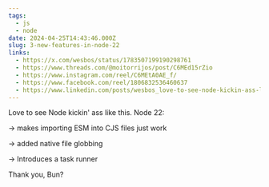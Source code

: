 ```yaml
---
tags:
  - js
  - node
date: 2024-04-25T14:43:46.000Z
slug: 3-new-features-in-node-22
links:
  - https://x.com/wesbos/status/1783507199190298761
  - https://www.threads.com/@moitorrijos/post/C6MEd15rZio
  - https://www.instagram.com/reel/C6MEtA0AE_f/
  - https://www.facebook.com/reel/1806832536460637
  - https://www.linkedin.com/posts/wesbos_love-to-see-node-kickin-ass-like-this-node-activity-7189273915691548672-s6q0/
---
```




Love to see Node kickin' ass like this. Node 22:

→ makes importing ESM into CJS files just work

→ added native file globbing

→ Introduces a task runner

Thank you, Bun?
